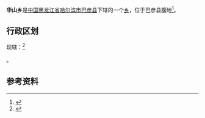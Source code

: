 {{中国乡级行政区|23/01/26/204/000
| 行政区全称 = 华山乡
| 上级行政区 = [[黑龙江省|黑龙江省]][[哈尔滨市|哈尔滨市]][[巴彦县|巴彦县]]
| 行政区类别 = [[乡|乡]]
| LowerDivisions = 6个行政村
| 总面积 = 149.2平方公里
| 户籍人口 = 23963人
| 常住人口 = 
| 行政区划 = 
| 官方网站 =
| 邮政编码 =150000
| 毗邻行政区 =
}}
'''华山乡'''是[[中国|中国]][[黑龙江省|黑龙江省]][[哈尔滨市|哈尔滨市]][[巴彦县|巴彦县]]下辖的一个[[乡|乡]]，位于巴彦县腹地<ref>{{Cite web |url=http://www.chinaquhua.cn/heilongjiang/ |title=华山乡 |accessdate=2011-09-17 |archive-date=2011-08-22 |archive-url=https://web.archive.org/web/20110822123644/http://www.chinaquhua.cn/heilongjiang/ |dead-url=yes }}</ref>。

==行政区划==
现辖：<ref>{{PRC admin/ref sgc|23/01/26/204/000}}</ref>

{{PRC admin/children|23/01/26/204/000}}。

==参考资料==
{{reflist}}

{{PRC admin/navcat|23/01/26/204/000}}